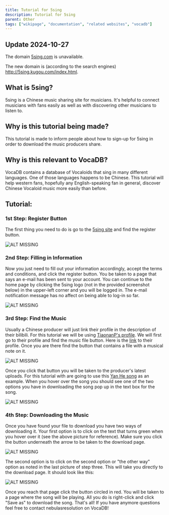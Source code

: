---
title: Tutorial for 5sing
description: Tutorial for 5sing
parent: Other
tags: ["wikipage", "documentation", "related websites", "vocadb"]
---

## Update 2024-10-27

The domain [5sing.com](http://www.5sing.com/index.html) is unavailable.

The new domain is (according to the search engines) http://5sing.kugou.com/index.html.

## What is 5sing?
5sing is a Chinese music sharing site for musicians. It's helpful to connect musicians with fans easily as well as with discovering other musicians to listen to. 

## Why is this tutorial being made?
This tutorial is made to inform people about how to sign-up for 5sing in order to download the music producers share. 

## Why is this relevant to VocaDB?
VocaDB contains a database of Vocaloids that sing in many different languages. One of those languages happens to be Chinese. This tutorial will help western fans, hopefully any English-speaking fan in general, discover Chinese Vocaloid music more easily than before.

## Tutorial:

### 1st Step: Register Button

The first thing you need to do is go to the [5sing site](http://www.5sing.com/index.html) and find the register button.

![ALT MISSING](public/images/1ststep.jpg)

### 2nd Step: Filling in Information

Now you just need to fill out your information accordingly, accept the terms and conditions, and click the register button. You be taken to a page that says an e-mail has been sent to your account. You can continue to the home page by clicking the 5sing logo (not in the provided screenshot below) in the upper-left corner and you will be logged in. The e-mail notification message has no affect on being able to log-in so far. 

![ALT MISSING](public/images/2ndstep.jpg)

### 3rd Step: Find the Music

Usually a Chinese producer will just link their profile in the description of their bilibili. For this tutorial we will be using [TiaonanP's profile](http://vocadb.net/Ar/11690). We will first go to their profile and find the music file button. Here is the [link](http://www.5sing.com/davis/default.html) to their profile. Once you are there find the button that contains a file with a musical note on it. 

![ALT MISSING](public/images/step3p1.jpg)

Once you click that button you will be taken to the producer's latest uploads. For this tutorial with are going to use this [Yan He song](http://vocadb.net/S/45457) as an example. When you hover over the song you should see one of the two options you have in downloading the song pop up in the text box for the song. 

![ALT MISSING](public/images/step3p2.jpg)

### 4th Step: Downloading the Music

Once you have found your file to download you have two ways of downloading it. Your first option is to click on the text that turns green when you hover over it (see the above picture for reference). Make sure you click the button underneath the arrow to be taken to the download page. 

![ALT MISSING](public/images/4thstepp1.jpg)

The second option is to click on the second option or "the other way" option as noted in the last picture of step three. This will take you directly to the download page. It should look like this: 

![ALT MISSING](public/images/4thstepp2.jpg)

Once you reach that page click the button circled in red. You will be taken to a page where the song will be playing. All you do is right-click and click "Save as" to download the song. That's all! If you have anymore questions feel free to contact nebulasresolution on VocaDB!